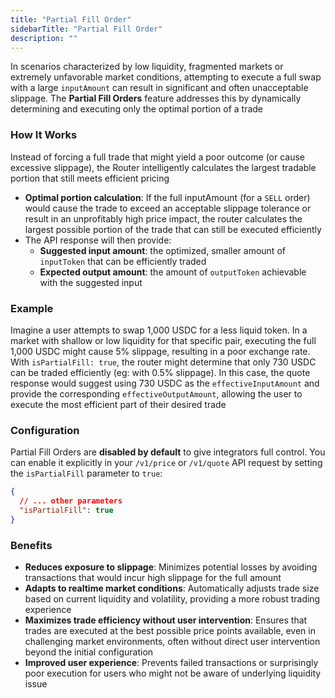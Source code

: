 ```yaml
---
title: "Partial Fill Order"
sidebarTitle: "Partial Fill Order"
description: ""
---
```


In scenarios characterized by low liquidity, fragmented markets or extremely unfavorable market conditions, attempting to execute a full swap with a large `inputAmount` can result in significant and often unacceptable slippage. The **Partial Fill Orders** feature addresses this by dynamically determining and executing only the optimal portion of a trade

### How It Works

Instead of forcing a full trade that might yield a poor outcome (or cause excessive slippage), the Router intelligently calculates the largest tradable portion that still meets efficient pricing

- **Optimal portion calculation**: If the full inputAmount (for a `SELL` order) would cause the trade to exceed an acceptable slippage tolerance or result in an unprofitably high price impact, the router calculates the largest possible portion of the trade that can still be executed efficiently
- The API response will then provide:
  - **Suggested input amount**: the optimized, smaller amount of `inputToken` that can be efficiently traded
  - **Expected output amount**: the amount of `outputToken` achievable with the suggested input

### Example

Imagine a user attempts to swap 1,000 USDC for a less liquid token. In a market with shallow or low liquidity for that specific pair, executing the full 1,000 USDC might cause 5% slippage, resulting in a poor exchange rate. With `isPartialFill: true`, the router might determine that only 730 USDC can be traded efficiently (eg: with 0.5% slippage). In this case, the quote response would suggest using 730 USDC as the `effectiveInputAmount` and provide the corresponding `effectiveOutputAmount`, allowing the user to execute the most efficient part of their desired trade

### Configuration

Partial Fill Orders are **disabled by default** to give integrators full control. You can enable it explicitly in your `/v1/price` or `/v1/quote` API request by setting the `isPartialFill` parameter to `true`:

```json
{
  // ... other parameters
  "isPartialFill": true
}
```

### Benefits

- **Reduces exposure to slippage**: Minimizes potential losses by avoiding transactions that would incur high slippage for the full amount
- **Adapts to realtime market conditions**: Automatically adjusts trade size based on current liquidity and volatility, providing a more robust trading experience
- **Maximizes trade efficiency without user intervention**: Ensures that trades are executed at the best possible price points available, even in challenging market environments, often without direct user intervention beyond the initial configuration
- **Improved user experience**: Prevents failed transactions or surprisingly poor execution for users who might not be aware of underlying liquidity issue
